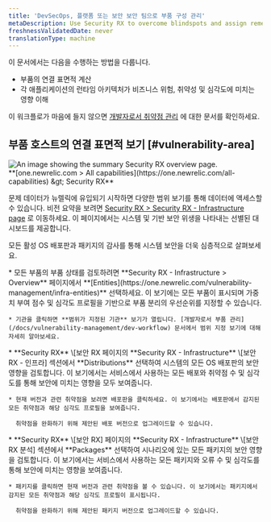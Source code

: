 ```yaml
---
title: 'DevSecOps, 플랫폼 또는 보안 보안 팀으로 부품 구성 관리'
metaDescription: Use Security RX to overcome blindspots and assign remediation to developers as a security team.
freshnessValidatedDate: never
translationType: machine
---
```


이 문서에서는 다음을 수행하는 방법을 다룹니다.

* 부품의 연결 표면적 계산
* 각 애플리케이션의 런타임 아키텍처가 비즈니스 위험, 취약성 및 심각도에 미치는 영향 이해

이 워크플로가 마음에 들지 않으면 [개발자로서 취약점 관리](/docs/vulnerability-management/dev-workflow) 에 대한 문서를 확인하세요.

## 부품 호스트의 연결 표면적 보기 [#vulnerability-area]

<img title="Security RX overview" alt="An image showing the summary Security RX overview page." src="/images/security_screenshot-infra.webp" />

<figcaption>
  <DNT>
    **[one.newrelic.com &gt; All capabilities](https://one.newrelic.com/all-capabilities) &amp;gt; Security RX**
  </DNT>
</figcaption>

문제 데이터가 뉴렐릭에 유입되기 시작하면 다양한 범위 보기를 통해 데이터에 액세스할 수 있습니다. 비전 요약을 보려면 [Security RX &gt; Security RX - Infrastructure page](https://one.newrelic.com/vulnerability-management/infra-summary) 로 이동하세요. 이 페이지에서는 시스템 및 기반 보안 위생을 나타내는 선별된 대시보드를 제공합니다.

모든 활성 OS 배포판과 패키지의 감사를 통해 시스템 보안을 더욱 심층적으로 살펴보세요.

<CollapserGroup>
  <Collapser className="freq-link" id="entity" title="모든 엔티티에 대한 취약성 관리">
    * 모든 부품의 부품 상태를 검토하려면 **Security RX - Infrastructure &gt; Overview** 페이지에서 <DNT>**[Entities](https://one.newrelic.com/vulnerability-management/infra-entities)**</DNT> 선택하세요. 이 보기에는 모든 부품이 표시되며 가중치 부여 점수 및 심각도 프로필을 기반으로 부품 분리의 우선순위를 지정할 수 있습니다.

    * 기관을 클릭하면 **범위가 지정된 기관** 보기가 열립니다. [개발자로서 부품 관리](/docs/vulnerability-management/dev-workflow) 문서에서 범위 지정 보기에 대해 자세히 알아보세요.
  </Collapser>

  <Collapser className="freq-link" id="library" title="모든 OS 배포판의 취약점을 관리하세요">
    * **Security RX** \[보안 RX 페이지의 **Security RX - Infrastructure** \[보안 RX - 인프라] 섹션에서 <DNT>**Distributions**</DNT> 선택하여 시스템의 모든 OS 배포판의 보안 영향을 검토합니다. 이 보기에서는 서비스에서 사용하는 모든 배포와 취약점 수 및 심각도를 통해 보안에 미치는 영향을 모두 보여줍니다.

    * 현재 버전과 관련 취약점을 보려면 배포판을 클릭하세요. 이 보기에서는 배포판에서 감지된 모든 취약점과 해당 심각도 프로필을 보여줍니다.

      취약점을 완화하기 위해 제안된 배포 버전으로 업그레이드할 수 있습니다.
  </Collapser>

  <Collapser className="freq-link" id="library" title="모든 패키지의 취약점을 관리합니다.">
    * **Security RX** \[보안 RX] 페이지의 **Security RX - Infrastructure** \[보안 RX 분석] 섹션에서 <DNT>**Packages**</DNT> 선택하여 시나리오에 있는 모든 패키지의 보안 영향을 검토합니다. 이 보기에서는 서비스에서 사용하는 모든 패키지와 오류 수 및 심각도를 통해 보안에 미치는 영향을 보여줍니다.

    * 패키지를 클릭하면 현재 버전과 관련 취약점을 볼 수 있습니다. 이 보기에서는 패키지에서 감지된 모든 취약점과 해당 심각도 프로필이 표시됩니다.

      취약점을 완화하기 위해 제안된 패키지 버전으로 업그레이드할 수 있습니다.
  </Collapser>
</CollapserGroup>
